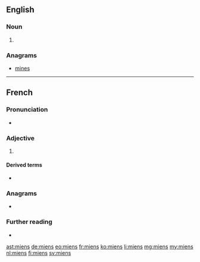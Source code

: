 ==English==

===Noun===
{{head|en|noun plural form}}

# {{plural of|mien|lang=en}}

===Anagrams===
* [[mines#English|mines]]

----

==French==

===Pronunciation===
* {{fr-IPA}}

===Adjective===
{{fr-adj-form}}

# {{lb|fr|archaic}} {{masculine plural of|lang=fr|mien||my}}

====Derived terms====
* {{l|fr|les miens||mine}}

===Anagrams===
* {{l|fr|mines}}

===Further reading===
* {{R:TLFi}}

[[ast:miens]]
[[de:miens]]
[[eo:miens]]
[[fr:miens]]
[[ko:miens]]
[[li:miens]]
[[mg:miens]]
[[my:miens]]
[[nl:miens]]
[[fi:miens]]
[[sv:miens]]